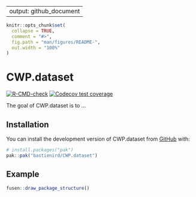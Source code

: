 --
output: github_document
---

<!-- README.md is generated from README.Rmd. Please edit that file -->

```r
knitr::opts_chunk$set(
  collapse = TRUE,
  comment = "#>",
  fig.path = "man/figures/README-",
  out.width = "100%"
)
```

# CWP.dataset

<!-- badges: start -->
[![R-CMD-check](https://github.com/bastienird/CWP.dataset/actions/workflows/R-CMD-check.yaml/badge.svg)](https://github.com/bastienird/CWP.dataset/actions/workflows/R-CMD-check.yaml)
[![Codecov test coverage](https://codecov.io/gh/bastienird/CWP.dataset/graph/badge.svg)](https://app.codecov.io/gh/bastienird/CWP.dataset)
<!-- badges: end -->

The goal of CWP.dataset is to ...

## Installation

You can install the development version of CWP.dataset from [GitHub](https://github.com/) with:

``` r
# install.packages("pak")
pak::pak("bastienird/CWP.dataset")
```

## Example


```r
fusen::draw_package_structure()
```

